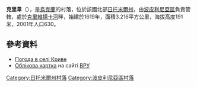 {{coord|50|4|0|N|29|27|44|E|scale:30000|display=title}}

'''克里韋'''（{{lang-uk|Криве}}），是[[烏克蘭|烏克蘭]]的村落，位於該國北部[[日托米爾州|日托米爾州]]，由[[波皮利尼亞區|波皮利尼亞區]]負責管轄，處於[[克里維揚卡河|克里維揚卡河]]畔，始建於1619年，面積3.216平方公里，海拔高度191米，2001年人口630。

==參考資料==
* [http://weather.in.ua/ua/zhitomirskaja/12255 Погода в селі Криве] {{Wayback|url=http://weather.in.ua/ua/zhitomirskaja/12255 |date=20111219154237 }}
* [http://w1.c1.rada.gov.ua/pls/z7503/A005?rdat1=16.06.2014&rf7571=10430 Облікова картка] на сайті [[ВРУ|ВРУ]]

{{DEFAULTSORT:Криве}}
[[Category:日托米爾州村落|Category:日托米爾州村落]]
[[Category:波皮利尼亞區村落|Category:波皮利尼亞區村落]]


{{Zhytomyr-geo-stub}}